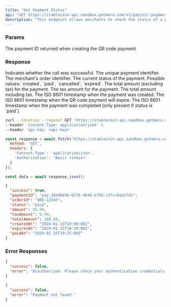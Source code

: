 ```yaml
---
title: "Get Payment Status"
api: "GET https://stablecoin-api.sandbox.getmeru.com/v1/payins/:payment-id"
description: "This endpoint allows merchants to check the status of a payment using the payment ID"
---
```


### Params

<ParamField path="payment-id" type="string" required>
  The payment ID returned when creating the QR code payment
</ParamField>

### Response

<ResponseField name="success" type="boolean">
  Indicates whether the call was successful.
</ResponseField>

<ResponseField name="paymentId" type="string">
  The unique payment identifier.
</ResponseField>

<ResponseField name="orderId" type="string">
  The merchant's order identifier.
</ResponseField>

<ResponseField name="status" type="string">
  The current status of the payment. Possible values: `created`, `paid`, `cancelled`, `expired`.
</ResponseField>

<ResponseField name="amount" type="number">
  The total amount (excluding tax) for the payment.
</ResponseField>

<ResponseField name="taxAmount" type="number">
  The tax amount for the payment.
</ResponseField>

<ResponseField name="totalAmount" type="number">
  The total amount including tax.
</ResponseField>

<ResponseField name="createdAt" type="string">
  The ISO 8601 timestamp when the payment was created.
</ResponseField>

<ResponseField name="expiresAt" type="string">
  The ISO 8601 timestamp when the QR code payment will expire.
</ResponseField>

<ResponseField name="paidAt" type="string">
  The ISO 8601 timestamp when the payment was completed (only present if status is `paid`).
</ResponseField>

<RequestExample>

```bash cURL
curl --location --request GET 'https://stablecoin-api.sandbox.getmeru.com/v1/payins/pay_3ddd0e5b-6276-4b48-b756-c1fcc9a2efd1' \
--header 'Content-Type: application/json' \
--header 'api-key: <api-key>'
```

```js Javascript
const response = await fetch('https://stablecoin-api.sandbox.getmeru.com/v1/payins/pay_3ddd0e5b-6276-4b48-b756-c1fcc9a2efd1', {
  method: 'GET',
  headers: {
    'Content-Type': 'application/json',
    'Authorization': 'Basic <token>'
  }
});

const data = await response.json();
```

</RequestExample>

<ResponseExample>

```json 200
{
  "success": true,
  "paymentId": "pay_3ddd0e5b-6276-4b48-b756-c1fcc9a2efd1",
  "orderId": "ORD-12345",
  "status": "paid",
  "amount": 99.99,
  "taxAmount": 8.99,
  "totalAmount": 108.98,
  "createdAt": "2024-01-15T10:00:00Z",
  "expiresAt": "2024-01-15T10:30:00Z",
  "paidAt": "2024-01-15T10:25:00Z"
}
```

</ResponseExample>

### Error Responses

<ResponseExample>

```json 401
{
  "success": false,
  "error": "Unauthorized. Please check your authentication credentials."
}
```

```json 404
{
  "success": false,
  "error": "Payment not found."
}
```

</ResponseExample>